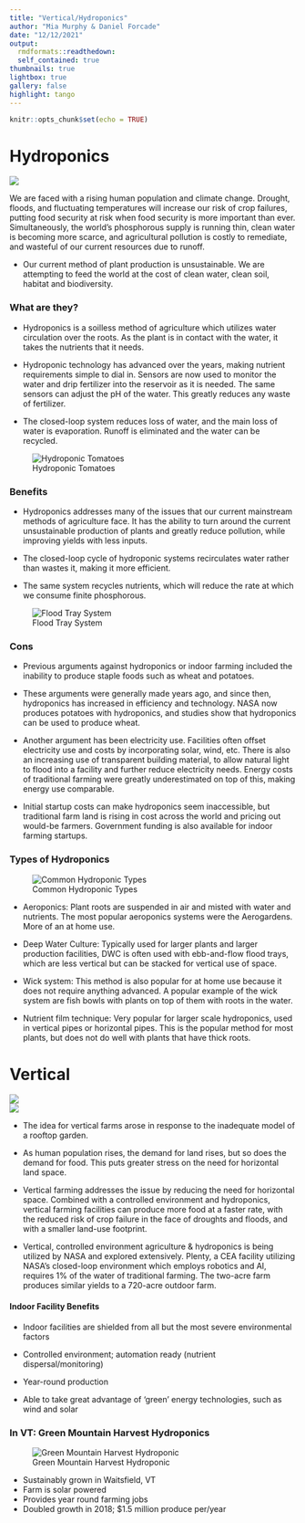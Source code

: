 ```yaml
---
title: "Vertical/Hydroponics"
author: "Mia Murphy & Daniel Forcade"
date: "12/12/2021"
output:   
  rmdformats::readthedown:
  self_contained: true
thumbnails: true
lightbox: true
gallery: false
highlight: tango
---
```



```r
knitr::opts_chunk$set(echo = TRUE)
```

# Hydroponics  

![](hydro_3.jpg)  


We are faced with a rising human population and climate change. Drought, floods, and fluctuating temperatures will increase our risk of crop failures, putting food security at risk when food security is more important than ever.  Simultaneously, the world's phosphorous supply is running thin, clean water is becoming more scarce, and agricultural pollution is costly to remediate, and wasteful of our current resources due to runoff.  

* Our current method of plant production is unsustainable. We are attempting to feed the world at the cost of clean water, clean soil, habitat and biodiversity.

### What are they?  
* Hydroponics is a soilless method of agriculture which utilizes water circulation over the roots. As the plant is in contact with the water, it takes the nutrients that it needs.  

* Hydroponic technology has advanced over the years, making nutrient requirements simple to dial in. Sensors are now used to monitor the water and drip fertilizer into the reservoir as it is needed. The same sensors can adjust the pH of the water. This greatly reduces any waste of fertilizer.  

* The closed-loop system reduces loss of water, and the main loss of water is evaporation. Runoff is eliminated and the water can be recycled.  

![Hydroponic Tomatoes](hydroponics-tomatoes.jpg)  



### Benefits
* Hydroponics addresses many of the issues that our current mainstream methods of agriculture face. It has the ability to turn around the current unsustainable production of plants and greatly reduce pollution, while improving yields with less inputs.  

* The closed-loop cycle of hydroponic systems recirculates water rather than wastes it, making it more efficient.  

* The same system recycles nutrients, which will reduce the rate at which we consume finite phosphorous.  

![Flood Tray System](floodtray.JPG)  

### Cons  

* Previous arguments against hydroponics or indoor farming included the inability to produce staple foods such as wheat and potatoes.  

* These arguments were generally made years ago, and since then, hydroponics has increased in efficiency and technology. NASA now produces potatoes with hydroponics, and studies show that hydroponics can be used to produce wheat.  

* Another argument has been electricity use. Facilities often offset electricity use and costs by incorporating solar, wind, etc. There is also an increasing use of transparent building material, to allow natural light to flood into a facility and further reduce electricity needs. Energy costs of traditional farming were greatly underestimated on top of this, making energy use comparable.  

* Initial startup costs can make hydroponics seem inaccessible, but traditional farm land is rising in cost across the world and pricing out would-be farmers. Government funding is also available for indoor farming startups.   

### Types of Hydroponics  

![Common Hydroponic Types](Hydroponics.gif)      

* Aeroponics: Plant roots are suspended in air and misted with water and nutrients. The most popular aeroponics systems were the Aerogardens. More of an at home use.  

* Deep Water Culture: Typically used for larger plants and larger production facilities, DWC is often used with ebb-and-flow flood trays, which are less vertical but can be stacked for vertical use of space.  

* Wick system: This method is also popular for at home use because it does not require anything advanced. A popular example of the wick system are fish bowls with plants on top of them with roots in the water.  

* Nutrient film technique: Very popular for larger scale hydroponics, used in vertical pipes or horizontal pipes. This is the popular method for most plants, but does not do well with plants that have thick roots.    


# Vertical  

![](VerticalFarming.png)   
![](vert_farm_1.png)  


* The idea for vertical farms arose in response to the inadequate model of a rooftop garden.    

* As human population rises, the demand for land rises, but so does the demand for food. This puts greater stress on the need for horizontal land space.    

* Vertical farming addresses the issue by reducing the need for horizontal space. Combined with a controlled environment and hydroponics, vertical farming facilities can produce more food at a faster rate, with the reduced risk of crop failure in the face of droughts and floods, and with a smaller land-use footprint.    


* Vertical, controlled environment agriculture & hydroponics is being utilized by NASA and explored extensively. Plenty, a CEA facility utilizing NASA's closed-loop environment which employs robotics and AI, requires 1% of the water of traditional farming. The two-acre farm produces similar yields to a 720-acre outdoor farm.   

#### Indoor Facility Benefits  

* Indoor facilities are shielded from all but the most severe environmental factors  

* Controlled environment; automation ready (nutrient dispersal/monitoring)  

* Year-round production  

* Able to take great advantage of ‘green’ energy technologies, such as wind and solar  



### In VT: Green Mountain Harvest Hydroponics

![Green Mountain Harvest Hydroponic](vt_hydro.png)    

* Sustainably grown in Waitsfield, VT
* Farm is solar powered  
* Provides year round farming jobs  
* Doubled growth in 2018; $1.5 million produce per/year  

